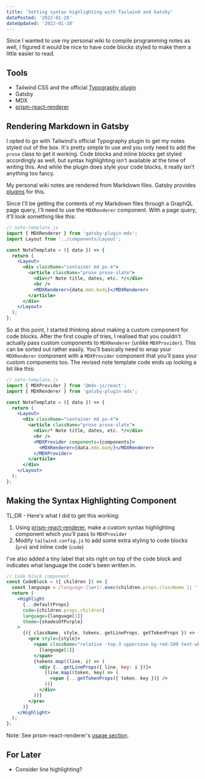 ```yaml
---
title: 'Setting syntax highlighting with Tailwind and Gatsby'
datePosted: '2022-01-28'
dateUpdated: '2022-01-28'
---
```


Since I wanted to use my personal wiki to compile programming notes as well, I figured it would be nice to have code blocks styled to make them a little easier to read.

## Tools

- Tailwind CSS and the official [Typography plugin](https://tailwindcss.com/docs/typography-plugin)
- Gatsby
- MDX
- [prism-react-renderer](https://github.com/FormidableLabs/prism-react-renderer)

## Rendering Markdown in Gatsby

I opted to go with Tailwind's official Typography plugin to get my notes styled out of the box. It's pretty simple to use and you only need to add the `prose` class to get it working. Code blocks and inline blocks get styled accordingly as well, but syntax highlighting isn't available at the time of writing this. And while the plugin does style your code blocks, it really isn't anything too fancy.

My personal wiki notes are rendered from Markdown files. Gatsby provides [plugins](https://www.gatsbyjs.com/plugins/gatsby-plugin-mdx/) for this.

Since I'll be getting the contents of my Markdown files through a GraphQL page query, I'll need to use the `MDXRenderer` component. With a page query, it'll look something like this:

```jsx
// note-template.js
import { MDXRenderer } from 'gatsby-plugin-mdx';
import Layout from '../components/Layout';

const NoteTemplate = ({ data }) => {
  return (
    <Layout>
      <div className="container md px-4">
        <article className="prose prose-slate">
          <div>/* Note title, dates, etc. */</div>
          <hr />
          <MDXRenderer>{data.mdx.body}</MDXRenderer>
        </article>
      </div>
    </Layout>
  );
};
```

So at this point, I started thinking about making a custom component for code blocks. After the first couple of tries, I realised that you couldn't actually pass custom components to `MDXRenderer` (unlike `MDXProvider`). This can be sorted out rather easily. You'll basically need to wrap your `MDXRenderer` component with a `MDXProvider` component that you'll pass your custom components too. The revised note template code ends up looking a bit like this:

```jsx
// note-template.js
import { MDXProvider } from '@mdx-js/react';
import { MDXRenderer } from 'gatsby-plugin-mdx';

const NoteTemplate = ({ data }) => {
  return (
    <Layout>
      <div className="container md px-4">
        <article className="prose prose-slate">
          <div>/* Note title, dates, etc. */</div>
          <hr />
          <MDXProvider components={components}>
            <MDXRenderer>{data.mdx.body}</MDXRenderer>
          </MDXProvider>
        </article>
      </div>
    </Layout>
  );
};
```

## Making the Syntax Highlighting Component

TL;DR - Here's what I did to get this working:

1. Using [prism-react-renderer](https://github.com/FormidableLabs/prism-react-renderer), make a custom syntax highlighting component which you'll pass to `MDXProvider`
2. Modify `tailwind.config.js` to add some extra styling to code blocks (`pre`) and inline code (`code`)

I've also added a tiny label that sits right on top of the code block and indicates what language the code's been written in.

```jsx
// Code block component
const CodeBlock = ({ children }) => {
  const language = /language-(\w+)/.exec(children.props.className || '');
  return (
    <Highlight
      {...defaultProps}
      code={children.props.children}
      language={language[1]}
      theme={shadesOfPurple}
    >
      {({ className, style, tokens, getLineProps, getTokenProps }) => (
        <pre style={style}>
          <span className="relative -top-3 uppercase bg-red-500 text-white font-semibold tracking-widest px-4 py-1">
            {language[1]}
          </span>
          {tokens.map((line, i) => (
            <div {...getLineProps({ line, key: i })}>
              {line.map((token, key) => (
                <span {...getTokenProps({ token, key })} />
              ))}
            </div>
          ))}
        </pre>
      )}
    </Highlight>
  );
};
```

Note: See prism-react-renderer's [usage section](https://github.com/FormidableLabs/prism-react-renderer#usage).

## For Later

- Consider line highlighting?

